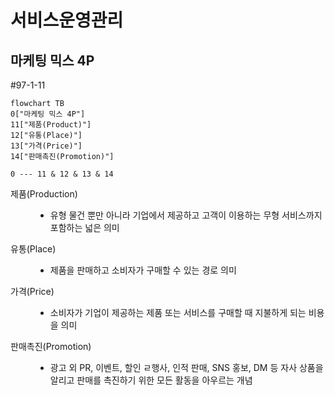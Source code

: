 # 서비스운영관리 {#sec-service-operation}

## 마케팅 믹스 4P

#97-1-11

```mermaid
flowchart TB
0["마케팅 믹스 4P"]
11["제품(Product)"]
12["유통(Place)"]
13["가격(Price)"]
14["판매촉진(Promotion)"]

0 --- 11 & 12 & 13 & 14
```

제품(Production)
: - 유형 물건 뿐만 아니라 기업에서 제공하고 고객이 이용하는 무형 서비스까지 포함하는 넓은 의미

유통(Place)
: - 제품을 판매하고 소비자가 구매할 수 있는 경로 의미

가격(Price)
: - 소비자가 기업이 제공하는 제품 또는 서비스를 구매할 때 지불하게 되는 비용을 의미

판매촉진(Promotion)
: - 광고 외 PR, 이벤트, 할인 ㄹ행사, 인적 판매, SNS 홍보, DM 등 자사 상품을 알리고 판매를 촉진하기 위한 모든 활동을 아우르는 개념
